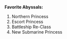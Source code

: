 '''Favorite Abyssals:'''
#Northern Princess
#Escort Princess
#Battleship Re-Class
#New Submarine Princess
